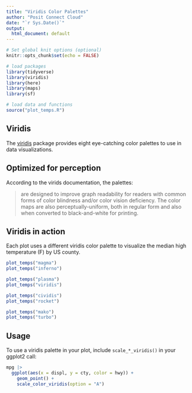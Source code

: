 ```yaml
---
title: "Viridis Color Palettes"
author: "Posit Connect Cloud"
date: "`r Sys.Date()`"
output:
  html_document: default
---
```


```r
# Set global knit options (optional)
knitr::opts_chunk$set(echo = FALSE)

# load packages
library(tidyverse)
library(viridis)
library(here)
library(maps)
library(sf)

# load data and functions
source("plot_temps.R")
```

## Viridis

The [viridis](https://sjmgarnier.github.io/viridis/) package provides eight eye-catching color palettes to use in data visualizations.

## Optimized for perception

According to the virids documentation, the palettes:

> are designed to improve graph readability for readers with common forms of color blindness and/or color vision deficiency. The color maps are also perceptually-uniform, both in regular form and also when converted to black-and-white for printing.

## Viridis in action

Each plot uses a different viridis color palette to visualize the median high temperature (F) by US county.

```r
plot_temps("magma")
plot_temps("inferno")
```

```r
plot_temps("plasma")
plot_temps("viridis")
```

```r
plot_temps("cividis")
plot_temps("rocket")
```

```r
plot_temps("mako")
plot_temps("turbo")
```

## Usage

To use a viridis palette in your plot, include `scale_*_viridis()` in your ggplot2 call:

```r
mpg |>  
  ggplot(aes(x = displ, y = cty, color = hwy)) +
    geom_point() +
    scale_color_viridis(option = "A")
```
